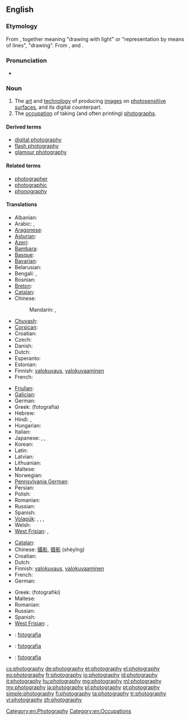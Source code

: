 ==English==
{{wikipedia}}

===Etymology===
From {{confix|photo|graphy}}, together meaning "drawing with light" or "representation by means of lines", "drawing". From {{term|φωτός||(''genitive'') of light|tr=photos|lang=grc}}, and {{term|γράφω||I write|tr=graphō|lang=grc}}.

===Pronunciation===
* {{audio|En-us-photography.ogg|Audio (US)}}

===Noun===
{{en-noun|-}}

# The [[art]] and [[technology]] of producing [[images]] on [[photosensitive]] [[surface]]s, and its digital counterpart.
# The [[occupation]] of taking (and often printing) [[photograph]]s.

====Derived terms====
* [[digital photography]]
* [[flash photography]]
* [[glamour photography]]

====Related terms====
* [[photographer]]
* [[photographic]]
* [[phonography]]

====Translations====
{{trans-top|art and technology of producing images on photosensitive surfaces}}
* Albanian: {{t|sq|fotografia}}
* Arabic: {{t|ar|تصوير|m|tr=taSwiir|sc=Arab}}, {{t|ar|فوتوغرافيا|f|tr=futughrafíyya|sc=Arab}}
* [[Aragonese]]: {{t|an|fotografía}}
* [[Asturian]]: {{t|ast|fotografía}}
* [[Azeri]]: {{t|az|fotoqrafiya}}
* [[Bambara]]: {{t|bm|kɔtɛba}}
* [[Basque]]: {{t|eu|argazkigintza}}
* [[Bavarian]]: {{tø|bar|Photographie}}
* Belarusian: {{t|be|фатаграфія|tr=fatahráfija|sc=Cyrl}}
* Bengali: {{t-|bn|ফটোগ্রাফি|tr=fôţografi|sc=Beng|xs=Bengali}}, {{t-|bn|ফটোগ্রাফী|tr=fôţografi|sc=Beng|xs=Bengali}}
* Bosnian: {{t|bs|fotografija}}
* [[Breton]]: {{t|br|luc'hskeudennerezh}}
* [[Catalan]]: {{t|ca|fotografia|f}}
* Chinese:
*: Mandarin: {{t|zh|攝影|sc=Hani}}, {{t|zh|摄影|tr=shèyǐng|sc=Hani}}
* [[Chuvash]]: {{tø|cv|фотографи|tr=fotografi|sc=Cyrl}}
* [[Corsican]]: {{t|co|fotugrafia}}
* Croatian: {{t-|hr|fotografija|f}}
* Czech: {{t|cs|fotografie}}
* Danish: {{t|da|fotografi}}
* Dutch: {{t+|nl|fotografie|f}}
* Esperanto: {{t|eo|fotarto}}
* Estonian: {{t|et|fotograafia}}
* Finnish: [[valokuvaus]], [[valokuvaaminen]]
* French: {{t+|fr|photographie|f}}
{{trans-mid}}
* [[Friulian]]: {{tø|fur|fotografie}}
* [[Galician]]: {{t|gl|fotografía}}
* German: {{t+|de|Fotografie|f}}
* Greek: {{t+|el|φωτογραφία|f}} (fotografía)
* Hebrew: {{t|he|צילום|tr=tzilém|sc=Hebr}}
* Hindi: {{t|hi|छायाचित्र|tr=chāyācitr|sc=Deva}}, {{t|hi|फ़ोटोग्राफ़ी|f|tr=foṭogrāfī|sc=Deva}}
* Hungarian: {{t|hu|fényképezés}}
* Italian: {{t+|it|fotografia|f}}
* Japanese: {{t|ja|写真撮影|tr=shashin satsuei|sc=Jpan}}, {{t|ja|写真術|tr=shashinjutsu|sc=Jpan}}, {{t+|ja|撮影|tr=さつえい, satsuei|sc=Jpan}}
* Korean: {{t|ko|사진술|tr=sajinsul|sc=Kore}}
* Latin: {{t|la|photographia|f}}
* Latvian: {{t|lv|fotogrāfija}}
* Lithuanian: {{t|lt|fotografija|f}}
* Maltese: {{t-|mt|fotografija|xs=Maltese}}
* Norwegian: {{t|no|fotografi}}
* [[Pennsylvania German]]: {{tø|pdc|Pikder}}
* Persian: {{t|fa|عکاسی|tr=akkâsi|sc=fa-Arab}}
* Polish: {{t+|pl|fotografia|f}}
* Romanian: {{t+|ro|fotografie|f}}
* Russian: {{t+|ru|фотография|f|tr=fotográfija}}
* Spanish: {{t+|es|fotografía|f}}
* [[Volapük]]: {{t|vo|fotograf}}, {{qualifier|older term, obsolete}} {{t|vo|fotogaf}}, {{qualifier|older term}} {{t|vo|litamag}}, {{qualifier|color}} {{t|vo|kölafotograf}}
* Welsh: {{t|cy|ffotograffiaeth}}
* [[West Frisian]]: {{t|fy|fotografy|c|xs=West Frisian}}, {{t-|fy|fotografie|c|xs=West Frisian}}
{{trans-bottom}}

{{trans-top|occupation of taking (and often printing) photographs}}
* [[Catalan]]: {{t|ca|fotografia|f}}
* Chinese: [[攝影]], [[摄影]] (shèyǐng)
* Croatian: {{t-|hr|fotografija|f}}
* Dutch: {{t+|nl|fotografie|f}}
* Finnish: [[valokuvaus]], [[valokuvaaminen]]
* French: {{t+|fr|photographie|f}}
* German: {{t+|de|Fotografie|f}}
{{trans-mid}}
* Greek: {{t|el|φωτογραφική|f}} (fotografikí)
* Maltese: {{t-|mt|fotografu|xs=Maltese}}
* Romanian: {{t+|ro|fotografia|f}}
* Russian: {{t+|ru|фотография|f|tr=fotográfija}}
* Spanish: {{t+|es|fotografía|f}}
* [[West Frisian]]: {{t|fy|fotografy|c|xs=West Frisian}}, {{t-|fy|fotografie|c|xs=West Frisian}}
{{trans-bottom}}

{{checktrans-top}}
* {{ttbc|it}}: [[fotografia]] {{f}}
{{trans-mid}}
* {{ttbc|pt}}: [[fotografia]] {{f}}
* {{ttbc|sk}}: [[fotografia#Slovak|fotografia]] {{f}}
{{trans-bottom}}

[[Category:en:Photography]]
[[Category:en:Occupations]]

[[cs:photography]]
[[de:photography]]
[[et:photography]]
[[el:photography]]
[[eo:photography]]
[[fr:photography]]
[[io:photography]]
[[id:photography]]
[[it:photography]]
[[hu:photography]]
[[mg:photography]]
[[ml:photography]]
[[my:photography]]
[[ja:photography]]
[[pl:photography]]
[[pt:photography]]
[[simple:photography]]
[[fi:photography]]
[[ta:photography]]
[[tr:photography]]
[[vi:photography]]
[[zh:photography]]